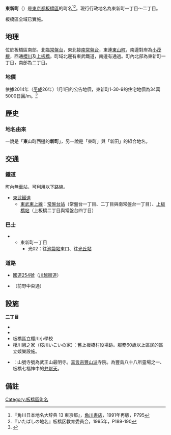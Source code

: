 {{Pathnav|日本|東京都|板橋區|frame=1}}
{{Infobox Settlement
|official_name =  東新町
|native_name =
|image_skyline = Kamiitabashivillageoffice.jpg
|imagesize = 250px
|image_caption = 舊上板橋村役場舊跡（櫻川憩之家）
|image_flag =
|image_seal =
| image_map =
| map_caption =
|subdivision_type = [[國家|國家]]
|subdivision_name = [[File:Flag_of_Japan.svg|border]] [[日本|日本]]
|subdivision_type1 = [[都道府縣|都道府縣]]
|subdivision_name1 = [[File:Flag_of_Tokyo_Prefecture.svg|25px]] [[東京都|東京都]]
|subdivision_type2 = [[東京都特別區|特別區]]
|subdivision_name2 = [[File:Flag_of_Itabashi,_Tokyo.svg|25px]] [[板橋區_(日本)|板橋區]]
|subdivision_type3 =
|subdivision_name3 =
|established_title =
|established_date =
|government_type =
|leader_title =
|leader_name =
|area_magnitude =
|area_total_sq_mi =
|area_total_km2 = 0.481
|area_land_sq_mi =
|area_land_km2 =
|area_urban_sq_mi =
|area_urban_km2 =
|area_metro_km2 =
|area_metro_sq_mi =
|population_as_of= 2014年（[[平成|平成]]26年）9月1日
|population_footnotes =<ref>[http://www.city.itabashi.tokyo.jp/c_kurashi/063/attached/attach_63751_1.xls 住民基本台帳による町丁目別世帯数及び人口表-東京都板橋区]</ref>
|population_total = 9322
|population_urban =
|population_metro =
|population_density_sq_mi =
|population_density_km2 = auto
| timezone = [[日本標準時|JST]]
| utc_offset = +9
|timezone_DST =
|utc_offset_DST =
|latd=|latm=|lats=|latNS=
|longd=|longm=|longs=|longEW=
|elevation_footnotes=
|elevation_m =
|elevation_ft =
|postal_code_type = [[郵遞區號|郵遞區號]]
|postal_code = 174-0074　
|area_code = 03
|website =
|footnotes =
}}
'''東新町'''（{{jpn|j=東新町|hg=とうしんちょう|rm=Tōshinchō|f=y}}）是[[東京都|東京都]][[板橋區_(日本)|板橋區]]的町名<ref name="kado">『角川日本地名大辞典 13 東京都』，[[角川書店|角川書店]]，1991年再版，P795 </ref><ref name="ita">『いたばしの地名』板橋区教育委員会，1995年，P189-190</ref>。現行行政地名為東新町一丁目〜二丁目。

板橋區全域已實施{{link-ja|住居表示|住居表示}}。

== 地理 ==
位於板橋區南部。北臨[[常盤台_(板橋區)|常盤台]]，東北接[[南常盤台|南常盤台]]，東連[[東山町_(板橋區)|東山町]]，南邊對岸為[[小茂根|小茂根]]，西通[[櫻川_(板橋區)|櫻川]]及[[上板橋|上板橋]]。町域北邊有東武鐵道，南邊有{{link-ja|石神井川|石神井川}}通過。町內北部為東新町一丁目，南部為二丁目。

=== 地價 ===
依據2014年（[[平成|平成]]26年）1月1日的公告地價，東新町1-30-9的住宅地價為34萬5000日圓/m{{sup|2}}。<ref>{{Cite web |url=http://www.land.mlit.go.jp/landPrice/AriaServlet?MOD=2&TYP=0 |title=国土交通省地価公示・都道府県地価調査 |access-date=2014-10-04 |archive-date=2014-10-06 |archive-url=https://web.archive.org/web/20141006081829/http://www.land.mlit.go.jp/landPrice/AriaServlet?MOD=2&TYP=0 |dead-url=no }}</ref>

== 歷史 ==
{{expand section}}

=== 地名由來 ===
一說是「'''東'''山町西邊的'''新町'''」，另一說是「東町」與「新田」的組合地名。

== 交通 ==
=== 鐵道 ===
町內無車站，可利用以下路線。
* [[東武鐵道|東武鐵道]]
** [[東武東上本線|東武東上線]]：[[常盤台站_(東京都)|常盤台站]]（常盤台一丁目、二丁目與南常盤台一丁目）、[[上板橋站|上板橋站]]（上板橋二丁目與常盤台四丁目）　

=== 巴士 ===
* {{link-ja|國際興業巴士|国際興業バス}}
** 東新町一丁目
***光02：往[[池袋站|池袋站]]東口、往[[光丘站|光丘站]]

=== 道路 ===
* [[國道254號|國道254號]]（[[川越街道|川越街道]]）
* {{link-ja|東京都道445號常盤台赤羽線|東京都道445号常盤台赤羽線}}（前野中央通）

== 設施 ==
'''二丁目'''
* {{link-ja|城北中學校、高等學校|城北中学校・高等学校|私立城北高等學校}}
* {{link-ja|城北中學校、高等學校|城北中学校・高等学校|私立城北中學校}}
* 板橋區立櫻川小學校
* 櫻川憩之家（桜川いこいの家）：舊上板橋村役場跡。服務60歲以上區民的區立娛樂設施。
* {{link-ja|安養院 (板橋區)|安養院 (板橋区)|安養院}}：山號寺號為武王山最明寺。[[真言宗豐山派|真言宗豐山派]]寺院。為豐島八十八所靈場之一、板橋七福神中的[[弁財天|弁財天]]。

== 備註 ==
{{reflist}}

{{板橋區的町名}}
{{DEFAULTSORT:Toshincho}}
[[Category:板橋區町名|Category:板橋區町名]]